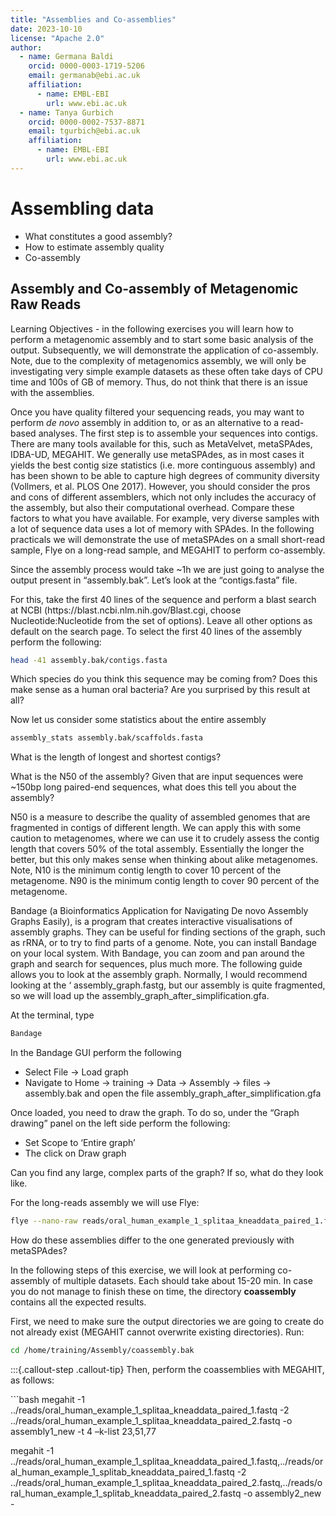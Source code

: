 ```yaml
---
title: "Assemblies and Co-assemblies"
date: 2023-10-10
license: "Apache 2.0"
author:
  - name: Germana Baldi
    orcid: 0000-0003-1719-5206
    email: germanab@ebi.ac.uk
    affiliation: 
      - name: EMBL-EBI
        url: www.ebi.ac.uk
  - name: Tanya Gurbich
    orcid: 0000-0002-7537-8871
    email: tgurbich@ebi.ac.uk
    affiliation: 
      - name: EMBL-EBI
        url: www.ebi.ac.uk
---
```


Assembling data
===============

- What constitutes a good assembly?
- How to estimate assembly quality
- Co-assembly

Assembly and Co-assembly of Metagenomic Raw Reads
--------------------------------------------------

Learning Objectives - in the following exercises you will learn how to perform a metagenomic assembly and to start some basic analysis of the output. Subsequently, we will demonstrate the application of co-assembly. Note, due to the complexity of metagenomics assembly, we will only be investigating very simple example datasets as these often take days of CPU time and 100s of GB of memory. Thus, do not think that there is an issue with the assemblies.

Once you have quality filtered your sequencing reads, you may want to perform *de novo* assembly in addition to, or
as an alternative to a read-based analyses. The first step is to
assemble your sequences into contigs. There are many tools available for
this, such as MetaVelvet, metaSPAdes, IDBA-UD, MEGAHIT. We generally use
metaSPAdes, as in most cases it yields the best contig size statistics
(i.e. more continguous assembly) and has been shown to be able to
capture high degrees of community diversity (Vollmers, et al. PLOS One 2017). However, you should consider the pros and cons of different assemblers, which not only includes the accuracy of the assembly, but also their computational overhead. Compare these factors to what you have available. For example, very diverse samples with a lot of sequence data uses a lot of memory with SPAdes. In the following practicals we will demonstrate the use of metaSPAdes on a small short-read sample, Flye on a long-read sample, and MEGAHIT to perform co-assembly.

:::{.callout-step .callout-tip}
Since the assembly process would take ~1h we are just going to analyse the output present in "assembly.bak". Let's look at the "contigs.fasta" file.  

For this, take the first 40 lines of the sequence and perform a blast search
at NCBI (https://blast.ncbi.nlm.nih.gov/Blast.cgi, choose
Nucleotide:Nucleotide from the set of options). Leave all other options
as default on the search page. To select the first 40 lines of the assembly
perform the following:

```bash
head -41 assembly.bak/contigs.fasta
```
:::

:::{.callout-question .callout-tip}
Which species do you think this sequence may be coming from?
Does this make sense as a human oral bacteria? Are you surprised by this
result at all?  
:::

:::{.callout-step .callout-tip}
Now let us consider some statistics about the entire assembly

```bash
assembly_stats assembly.bak/scaffolds.fasta
```
:::

:::{.callout-question .callout-tip}
What is the length of longest and shortest contigs? 

What is the N50 of the assembly? Given that are input
sequences were ~150bp long paired-end sequences, what does this tell you
about the assembly?
:::

N50 is a measure to describe the quality of assembled genomes
that are fragmented in contigs of different length.  We can apply this
with some caution to metagenomes, where we can use it to crudely assess
the contig length that covers 50% of the total assembly.  Essentially
the longer the better, but this only makes sense when thinking about
alike metagenomes. Note, N10 is the minimum contig length to cover 10
percent of the metagenome. N90 is the minimum contig length to cover 90
percent of the metagenome.

:::{.callout-step .callout-tip}
Bandage (a Bioinformatics Application for Navigating De novo
Assembly Graphs Easily), is a program that creates interactive
visualisations of assembly graphs. They can be useful for finding
sections of the graph, such as rRNA, or to try to find parts of a
genome. Note, you can install Bandage on your local system. With
Bandage, you can zoom and pan around the graph and search for sequences,
plus much more. The following guide allows you to look at the assembly
graph.  Normally, I would recommend looking at the ‘
assembly_graph.fastg, but our assembly is quite fragmented, so we will
load up the assembly_graph_after_simplification.gfa.   

At the terminal, type 

```bash
Bandage
```

In the Bandage GUI perform the following

- Select File -> Load graph
- Navigate to Home -> training -> Data -> Assembly -> files -> assembly.bak and open the file assembly_graph_after_simplification.gfa

Once loaded, you need to draw the graph. To do so, under the “Graph
drawing” panel on the left side perform the following:

- Set Scope to 'Entire graph'
- The click on Draw graph
:::

:::{.callout-question .callout-tip}
Can you find any large, complex parts of the graph? If so,
what do they look like.
:::

:::{.callout-step .callout-tip}
For the long-reads assembly we will use Flye:

```bash
flye --nano-raw reads/oral_human_example_1_splitaa_kneaddata_paired_1.fastq --out-dir flye_out --threads 4
```
:::

:::{.callout-question .callout-tip}
How do these assemblies differ to the one generated previously with metaSPAdes?
:::

:::{.callout-step .callout-tip}
In the following steps of this exercise, we will look at
performing co-assembly of multiple datasets. Each should take about 15-20 min. In case you do not manage to finish these on time, the directory **coassembly** contains all the expected results.
:::

:::{.callout-step .callout-tip}
First, we need to make sure the output directories we are going to create do not already exist (MEGAHIT cannot overwrite existing directories). Run:

```bash
cd /home/training/Assembly/coassembly.bak
```
:::

:::{.callout-step .callout-tip}
Then, perform the coassemblies with MEGAHIT, as follows:

```bash
megahit -1 ../reads/oral_human_example_1_splitaa_kneaddata_paired_1.fastq -2 ../reads/oral_human_example_1_splitaa_kneaddata_paired_2.fastq -o  assembly1_new -t 4 --k-list 23,51,77 

megahit -1 ../reads/oral_human_example_1_splitaa_kneaddata_paired_1.fastq,../reads/oral_human_example_1_splitab_kneaddata_paired_1.fastq -2 ../reads/oral_human_example_1_splitaa_kneaddata_paired_2.fastq,../reads/oral_human_example_1_splitab_kneaddata_paired_2.fastq -o assembly2_new -
